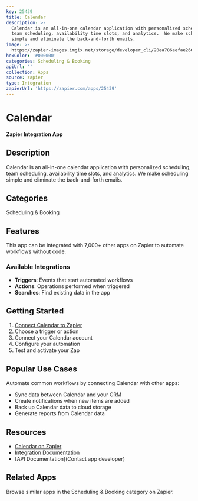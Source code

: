 ```yaml
---
key: 25439
title: Calendar
description: >-
  Calendar is an all-in-one calendar application with personalized scheduling,
  team scheduling, availability time slots, and analytics.  We make scheduling
  simple and eliminate the back-and-forth emails.
image: >-
  https://zapier-images.imgix.net/storage/developer_cli/20ea786aefae266939b62a8eee2ab0d4.png?auto=format%2Ccompress&ixlib=python-3.0.0&q=50
hexColor: '#000000'
categories: Scheduling & Booking
apiUrl: ''
collection: Apps
source: zapier
type: Integration
zapierUrl: 'https://zapier.com/apps/25439'
---
```

# Calendar

**Zapier Integration App**

## Description

Calendar is an all-in-one calendar application with personalized scheduling, team scheduling, availability time slots, and analytics.  We make scheduling simple and eliminate the back-and-forth emails.

## Categories

Scheduling & Booking

## Features

This app can be integrated with 7,000+ other apps on Zapier to automate workflows without code.

### Available Integrations

- **Triggers**: Events that start automated workflows
- **Actions**: Operations performed when triggered
- **Searches**: Find existing data in the app

## Getting Started

1. [Connect Calendar to Zapier](https://zapier.com/apps/25439)
2. Choose a trigger or action
3. Connect your Calendar account
4. Configure your automation
5. Test and activate your Zap

## Popular Use Cases

Automate common workflows by connecting Calendar with other apps:

- Sync data between Calendar and your CRM
- Create notifications when new items are added
- Back up Calendar data to cloud storage
- Generate reports from Calendar data

## Resources

- [Calendar on Zapier](https://zapier.com/apps/25439)
- [Integration Documentation](https://zapier.com/apps/25439/integrations)
- [API Documentation](Contact app developer)

## Related Apps

Browse similar apps in the Scheduling & Booking category on Zapier.
